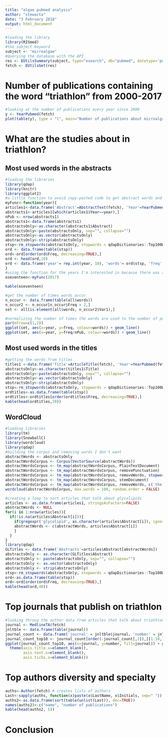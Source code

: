 ```yaml
---
title: "algae pubmed analysis"
author: "stewarta"
date: "3 February 2018"
output: html_document
---
```


```r
#loading the library
library(RISmed)
#the subject keyword
subject <- "microalgae"
#querying the database with the API
res <- EUtilsSummary(subject, type="esearch", db="pubmed", datetype='pdat', mindate=2000, maxdate=2017, retmax=500)
fetch <- EUtilsGet(res)
```
# Number of publications containing the word "triathlon" from 2000-2017



```r
#looking at the number of publications every year since 2000
y <- YearPubmed(fetch)
plot(table(y), type = "l", main="Number of publications about microalgae per year", xlab = "Year of publication", ylab="Number of publications about microalgae")
```



# What are the studies about in triathlon?

## Most used words in the abstracts


```r
#loading the libraries
library(qdap)
library(knitr)
library(ggplot2)
#a little function to avoid copy-pasted code to get abstract words and put them in dataframes
myFunc<-function(year){
articles1<-data.frame('Abstract'=AbstractText(fetch), 'Year'=YearPubmed(fetch))
abstracts1<-articles1[which(articles1$Year==year),]
nPub <- nrow(abstracts1)
abstracts1<-data.frame(abstracts1)
abstractsOnly<-as.character(abstracts1$Abstract)
abstractsOnly<-paste(abstractsOnly, sep="", collapse="")
abstractsOnly<-as.vector(abstractsOnly)
abstractsOnly<-strip(abstractsOnly)
stsp<-rm_stopwords(abstractsOnly, stopwords = qdapDictionaries::Top100Words)
ord <- data.frame(table(stsp))
ord<-ord[order(ord$Freq, decreasing=TRUE),]
ord <- head(ord,10)
ord <- data.frame('year'= rep.int(year, 10), 'words'= ord$stsp, 'freq' = ord$Freq, 'nPub' = rep(nPub, 10))
}
#using the function for the years I'm interested in because there was a shift in number of publications
oseventeen<-myFunc(2017)

kable(oseventeen)
```

 
```r
#get the number of times words occur
n_occur <- data.frame(table(all$words))
n_occur2 <- n_occur[n_occur$Freq > 2,]
set <- all[is.element(all$words, n_occur2$Var1),]

#normalizing the number of times the words are used to the number of publications
par(mfrow=c(1,2))
ggplot(set, aes(x=year, y=freq, colour=words)) + geom_line() 
ggplot(set, aes(x=year, y=freq/nPub, colour=words)) + geom_line() 
```



## Most used words in the titles


```r
#getting the words from titles
titles1 <-data.frame('Title'=ArticleTitle(fetch), 'Year'=YearPubmed(fetch))
abstractsOnly<-as.character(titles1$Title)
abstractsOnly<-paste(abstractsOnly, sep="", collapse="")
abstractsOnly<-as.vector(abstractsOnly)
abstractsOnly<-strip(abstractsOnly)
stsp<-rm_stopwords(abstractsOnly, stopwords = qdapDictionaries::Top100Words)
ordtitles<-as.data.frame(table(stsp))
ordtitles<-ordtitles[order(ordtitles$Freq, decreasing=TRUE),]
kable(head(ordtitles,20))
```



## WordCloud

```r
#loading libraries
library(tm)
library(SnowballC)
library(wordcloud)
library(qdap)
#building the corpus and removing words I don't want
abstractWords <- abstractsOnly
abstractWordsCorpus <- Corpus(VectorSource(abstractWords))
abstractWordsCorpus <- tm_map(abstractWordsCorpus, PlainTextDocument)
abstractWordsCorpus <- tm_map(abstractWordsCorpus, removePunctuation)
abstractWordsCorpus <- tm_map(abstractWordsCorpus, removeWords, stopwords('english'))
abstractWordsCorpus <- tm_map(abstractWordsCorpus, stemDocument)
abstractWordsCorpus <- tm_map(abstractWordsCorpus, removeWords, c('the', 'this', stopwords('english')))
wordcloud(abstractWordsCorpus, max.words = 100, random.order = FALSE)
```


```r
#creating a loop to sort articles that talk about glycolipids
articles <- as.data.frame(articles1, stringsAsFactors=FALSE)
abstractWords <- NULL
for(i in 1:nrow(articles)){
  if(!is.na(articles$Abstract[i])){
    if(gregexpr('glycolipid', as.character(articles$Abstract[i]), ignore.case = TRUE)[[1]][1]!=-1){
    abstractWords <- c(abstractWords, articles$Abstract[i])
    }
  }
}
library(qdap)
GLTitles <- data.frame('Abstracts'=articles$Abstract[abstractWords])
abstractsOnly <- as.character(GLTitles$Abstract)
abstractsOnly <- paste(abstractsOnly, sep="", collapse="")
abstractsOnly <- as.vector(abstractsOnly)
abstractsOnly <- strip(abstractsOnly)
stsp<-rm_stopwords(abstractsOnly, stopwords = qdapDictionaries::Top100Words)
ord<-as.data.frame(table(stsp))
ord<-ord[order(ord$Freq, decreasing=TRUE),]
kable(head(ord,40))
```

# Top journals that publish on triathlon

```r
#looking throug the author data from articles that talk about triathlon and displaying the top 10
journal <- MedlineTA(fetch)
jnltble <- data.frame(table(journal))
journal_count <- data.frame('journal' = jnltble$journal, 'number' = jnltble$Freq)
journal_count_top10 <- journal_count[order(-journal_count[,2]),][1:10,]
ggplot(journal_count_top10, aes(x=journal, y=number, fill=journal)) + geom_bar(position="dodge",stat="identity")+
  theme(axis.title.x=element_blank(),
        axis.text.x=element_blank(),
        axis.ticks.x=element_blank())
```



# Top authors diversity and specialty

```r
auths<-Author(fetch) # creates lists of authors
Last<-sapply(auths, function(x)paste(x$LastName, x$Initials, sep=" "))
auths2<-as.data.frame(sort(table(unlist(Last)), dec=TRUE))
names(auths2)<-c("name", "number of publications")
kable(head(auths2, 5))
```


# Conclusion

